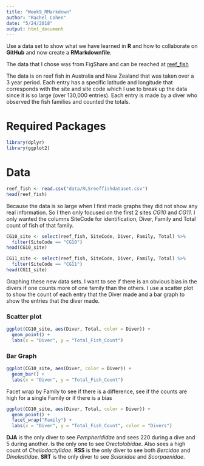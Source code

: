 ```yaml
---
title: "Week9_RMarkdown"
author: "Rachel Cohen"
date: "5/24/2018"
output: html_document
---
```


Use a data set to show what we have learned in **R** and how to collaborate on **GitHub** and now create a **RMarkdownfile**.

The data that I chose was from FigShare and can be reached at [reef_fish](https://figshare.com/articles/RLS_reef_fish_dataset.csv/934320) 

The data is on reef fish in Australia and New Zealand that was taken over a 3 year period. Each entry has a specific latitude and longitude that corresponds with the site and site code which I use to break up the data since it is so large (over 130,000 entries). Each entry is made by a diver who observed the fish families and counted the totals.

# Required Packages

```r
library(dplyr)
library(ggplot2)
```

# Data
```r
reef_fish <- read.csv("data/RLSreeffishdataset.csv")
head(reef_fish)
```

Because the data is so large when I first made graphs they did not show any real information. So I then only focused on the first 2 sites *CG10* and *CG11*. I only wanted the columns SiteCode for identification, Diver, Family and Total count of fish of that family.

```r
CG10_site <- select(reef_fish, SiteCode, Diver, Family, Total) %>% 
  filter(SiteCode == "CG10")
head(CG10_site)

CG11_site <- select(reef_fish, SiteCode, Diver, Family, Total) %>% 
  filter(SiteCode == "CG11")
head(CG11_site)
```

Graphing these new data sets. I want to see if there is an obvious bias in the divers if one counts more of one family than the others. I use a scatter plot to show the count of each entry that the Diver made and a bar graph to show the entries that the diver made.

### Scatter plot
```r
ggplot(CG10_site, aes(Diver, Total, color = Diver)) + 
  geom_point() +
  labs(x = "Diver", y = "Total_Fish_Count")
```

### Bar Graph
```r
ggplot(CG10_site, aes(Diver, color = Diver)) + 
  geom_bar() +
  labs(x = "Diver", y = "Total_Fish_Count")
```

Facet wrap by Family to see if there is a difference, see if the counts are high for a single Family or if there is a bias

```r
ggplot(CG10_site, aes(Diver, Total, color = Diver)) + 
  geom_point() +
  facet_wrap("Family") +
  labs(x = "Diver", y = "Total_Fish_Count", color = "Divers")
```
**DJA** is the only diver to see *Pempherididae* and sees 220 during a dive and 5 during another. Is the only one to see *Orectolobidae*. Also sees a high count of *Cheilodactylidae*. **RSS** is the only diver to see both *Bercidae* and *Dinolestidae*. **SRT** is the only diver to see *Scianidae* and *Scorpaenidae*.

